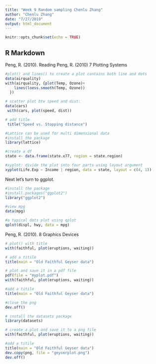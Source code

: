 ---
title: "Week 9 Random sampling Chenlu Zhang"
author: "Chenlu Zhang"
date: "7/27/2019"
output: html_document
---

```{r setup, include=FALSE}
knitr::opts_chunk$set(echo = TRUE)
```

## R Markdown

Peng, R. (2010). Reading  Peng, R. (2010) 7 Plotting Systems


```{r, message=FALSE, , warning=FALSE}
#plot() and lines() to create a plot contains both line and dots
data(airquality)
with(airquality, {plot(Temp, Ozone)+
    lines(loess.smooth(Temp, Ozone))
  })

# scatter plot btw speed and dist:
data(cars)
 with(cars, plot(speed, dist))

# add title
 title("Speed vs. Stopping distance")

#Lattice can be used for multi dimensional data
#install the package
library(lattice)

#create a df
state <- data.frame(state.x77, region = state.region)

#xyplot: divide the plot into four parts using layout argument
xyplot(Life.Exp ~ Income | region, data = state, layout = c(4, 1))

```

Next let's turn to ggplot.
```{r, message=FALSE, , warning=FALSE}
#install the package
#install.packages("ggplot2")
library("ggplot2")

#view mpg
data(mpg)

#a typical dots plot using qplot
qplot(displ, hwy, data = mpg)


```



Peng, R. (2010). 8 Graphics Devices

```{r, message=FALSE, , warning=FALSE}
# plot() with title
with(faithful, plot(eruptions, waiting))

# add a titile
title(main = "Old Faithful Geyser data")

# plot and save it in a pdf file 
pdf(file = "myplot.pdf")  
with(faithful, plot(eruptions, waiting)) 

#add a titile
title(main = "Old Faithful Geyser data") 

#close the png
dev.off()  

# install the datasets package
library(datasets)

# create a plot and save it to a png file
with(faithful, plot(eruptions, waiting)) 

#add a titile
title(main = "Old Faithful Geyser data")  
dev.copy(png, file = "geyserplot.png")  
dev.off()

```

